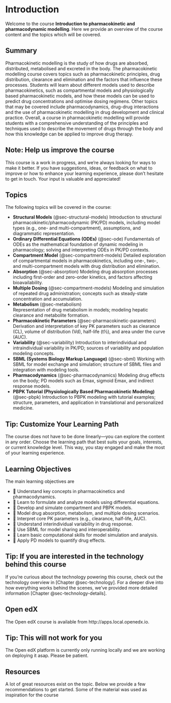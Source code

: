 # Introduction {#sec-course-introduction}

Welcome to the course **Introduction to pharmacokinetic and pharmacodynamic modelling**. Here we provide an overview of the course content and the topics which will be covered.

## Summary {#sec-course-summary}

Pharmacokinetic modelling is the study of how drugs are absorbed, distributed, metabolised and excreted in the body. The pharmacokinetic modelling course covers topics such as pharmacokinetic principles, drug distribution, clearance and elimination and the factors that influence these processes. Students will learn about different models used to describe pharmacokinetics, such as compartmental models and physiologically based pharmacokinetic models, and how these models can be used to predict drug concentrations and optimise dosing regimens. Other topics that may be covered include pharmacodynamics, drug-drug interactions and the use of pharmacokinetic modelling in drug development and clinical practice. Overall, a course in pharmacokinetic modelling will provide students with a comprehensive understanding of the principles and techniques used to describe the movement of drugs through the body and how this knowledge can be applied to improve drug therapy.

::: {.callout-note}
## Note: Help us improve the course

This course is a work in progress, and we’re always looking for ways to make it better. If you have suggestions, ideas, or feedback on what to improve or how to enhance your learning experience, please don’t hesitate to get in touch. Your input is valuable and appreciated!
:::

## Topics

The following topics will be covered in the course:

- **Structural Models** (@sec-structural-models)
  Introduction to structural pharmacokinetic/pharmacodynamic (PK/PD) models, including model types (e.g., one- and multi-compartment), assumptions, and diagrammatic representation.
- **Ordinary Differential Equations (ODEs)** (@sec-ode)
  Fundamentals of ODEs as the mathematical foundation of dynamic modeling in pharmacology; solving and interpreting ODEs in PK/PD contexts.
- **Compartment Model** (@sec-compartment-models)
  Detailed exploration of compartmental models in pharmacokinetics, including one-, two-, and multi-compartment models with drug distribution and elimination.
- **Absorption** (@sec-absorption)
  Modeling drug absorption processes including first-order and zero-order kinetics, and factors affecting bioavailability.
- **Multiple Dosing** (@sec-compartment-models)
  Modeling and simulation of repeated drug administration; concepts such as steady-state concentration and accumulation.
- **Metabolism** (@sec-metabolism)  
  Representation of drug metabolism in models; modeling hepatic clearance and metabolite formation.
- **Pharmacokinetic Parameters** (@sec-pharmacokinetic-parameters)
  Derivation and interpretation of key PK parameters such as clearance (CL), volume of distribution (Vd), half-life (t½), and area under the curve (AUC).
- **Variability** (@sec-variability)
  Introduction to interindividual and intraindividual variability in PK/PD; sources of variability and population modeling concepts.
- **SBML (Systems Biology Markup Language)** (@sec-sbml)
  Working with SBML for model exchange and simulation; structure of SBML files and integration with modeling tools.
- **Pharmacodynamics** (@sec-pharmacodynamics)
  Modeling drug effects on the body; PD models such as Emax, sigmoid Emax, and indirect response models.
- **PBPK Tutorial (Physiologically Based Pharmacokinetic Modeling)**  (@sec-pbpk)
  Introduction to PBPK modeling with tutorial examples; structure, parameters, and application in translational and personalized medicine.

::: {.callout-tip}
## Tip: Customize Your Learning Path

The course does not have to be done linearly—you can explore the content in any order. Choose the learning path that best suits your goals, interests, or current knowledge level. This way, you stay engaged and make the most of your learning experience.
:::


## Learning Objectives

The main learning objectives are

- 🎯 Understand key concepts in pharmacokinetics and pharmacodynamics.  
- 🎯 Learn to formulate and analyze models using differential equations.  
- 🎯 Develop and simulate compartment and PBPK models.  
- 🎯 Model drug absorption, metabolism, and multiple dosing scenarios.  
- 🎯 Interpret core PK parameters (e.g., clearance, half-life, AUC).  
- 🎯 Understand interindividual variability in drug response.  
- 🎯 Use SBML for model sharing and interoperability.  
- 🎯 Learn basic computational skills for model simulation and analysis.  
- 🎯 Apply PD models to quantify drug effects.

::: {.callout-tip}
## Tip: If you are interested in the technology behind this course

If you're curious about the technology powering this course, check out the technology overview in [Chapter @sec-technology]. For a deeper dive into how everything works behind the scenes, we’ve provided more detailed information [Chapter @sec-technology-details].
:::

## Open edX
The Open edX course is available from http://apps.local.openedx.io.

::: {.callout-warning}
## Tip: This will not work for you

The Open edX platform is currently only running locally and we are working on deploying it asap.
Please be patient.
:::


## Resources

A lot of great resources exist on the topic. Below we provide a few recommendations to get started. Some of the material was used as inspiration for the course

